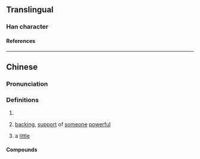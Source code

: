 {{character info}}
==Translingual==

===Han character===
{{Han char|rn=30|rad=口|as=06|sn=9|four=6709|canj=RHND|ids=⿰口朵}}

====References====
{{Han ref|kx=0189.271|hdz=10619.130|uh=54DA}}

----

==Chinese==
{{zh-forms}}

===Pronunciation===
{{zh-pron
|m=duǒ
|c=do2,doe1
|cat=
}}

===Definitions===
{{zh-hanzi}}

# {{zh-used2|t}}
# {{lb|zh|Cantonese}} [[backing]], [[support]] of [[someone]] [[powerful]]
# {{lb|zh|Cantonese}} a [[little]]
{{attention|yue|please check}}

====Compounds====
{{zh-der|吲哚}}